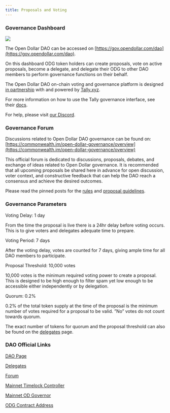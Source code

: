 ```yaml
---
title: Proposals and Voting
---
```


### Governance Dashboard

![](</img/Dao Dashboard 1 (2).png>)

The Open Dollar DAO can be accessed on [https://gov.opendollar.com/dao](https://gov.opendollar.com/dao).

On this dashboard ODG token holders can create proposals, vote on active proposals, become a delegate, and delegate their ODG to other DAO members to perform governance functions on their behalf.

The Open Dollar DAO on-chain voting and governance platform is designed [in partnership](https://tally.mirror.xyz/bcBZfDynm9r53jnnrKcCNpfe6x3PC_r-7T94l_u_Fyg) with and  powered by [Tally.xyz](https://tally.xyz/).

For more information on how to use the Tally governance interface, see their [docs](https://docs.tally.xyz/).

For help, please visit [our Discord](https://www.opendollar.com/discord).

### Governance Forum

Discussions related to Open Dollar DAO governance can be found on: [https://commonwealth.im/open-dollar-governance/overview](https://commonwealth.im/open-dollar-governance/overview)

This official forum is dedicated to discussions, proposals, debates, and exchange of ideas related to Open Dollar governance. It is recommended that all upcoming proposals be shared here in advance for open discussion, voter context, and constructive feedback that can help the DAO reach a consensus and achieve the desired outcomes.

Please read the pinned posts for the [rules](https://commonwealth.im/open-dollar-governance/discussion/15191-welcome-to-the-open-dollar-dao-forum) and [proposal guidelines](https://commonwealth.im/open-dollar-governance/discussion/15192-how-to-submit-a-dao-proposal).

### Governance Parameters

Voting Delay: 1 day

From the time the proposal is live there is a 24hr delay before voting occurs. This is to give voters and delegates adequate time to prepare.

Voting Period: 7 days

After the voting delay, votes are counted for 7 days, giving ample time for all DAO members to participate.

Proposal Threshold: 10,000 votes

10,000 votes is the minimum required voting power to create a proposal. This is designed to be high enough to filter spam yet low enough to be accessible either independently or by delegation.

Quorum: 0.2%

0.2% of the total token supply at the time of the proposal is the minimum number of votes required for a proposal to be valid. ”No” votes do not count towards quorum.

The exact number of tokens for quorum and the proposal threshold can also be found on the [delegates](https://gov.opendollar.com/dao/delegates) page.

### DAO Official Links

[DAO Page](https://gov.opendollar.com/dao)

[Delegates](https://gov.opendollar.com/dao/delegates)

[Forum](https://commonwealth.im/open-dollar-governance/discussions)

[Mainnet Timelock Controller](https://arbiscan.io/address/0x7a528ea3e06d85ed1c22219471cf0b1851943903)

[Mainnet OD Governor](https://arbiscan.io/address/0xb7D1793425494e4C4133cF947C0992DC85F2948E)

[ODG Contract Address](https://arbiscan.io/token/0x000d636bd52bfc1b3a699165ef5aa340bea8939c)
